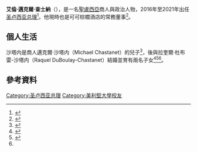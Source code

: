 {{noteTA
|1=zh-hans:圣卢西亚;zh-hant:聖盧西亞;zh-tw:聖露西亞;
|2=zh-hans:卡斯特里;zh-hant:卡斯特里;zh-tw:卡斯翠;
|3=zh-hans:沙塔内;zh-hant:沙塔内;zh-tw:查士納;
}}
{{Expand language|en|time=2018-10-01T10:56:28+00:00}}
{{Infobox Officeholder
|name	          = 艾倫·查士納
|native_name      = ''Allen Chastanet''
|native_name_lang = en
|image            = Allen Chastanet.jpg
|office         = {{flag|Saint Lucia}}第10任[[聖露西亞總理|總理]]
|term_start     = 2016年6月17日
|term_end       = 2021年7月28日
|monarch        = [[伊莉莎白二世|伊莉莎白二世]]
|governor_general = [[皮尔莱特·路易茜|皮尔莱特·路易茜]]<br>[[内维尔·塞纳克|内维尔·塞纳克]]
|predecessor    = [[肯尼·安東尼|肯尼·安東尼]]
|successor      = [[菲利普·皮耶|菲利普·皮耶]]
|birth_name     = 
|birth_date     = {{birth based on age as of date|45|2006|12|20}}<ref name=Caribbean360 />
|birth_place    = 
|death_date     = 
|death_place    = 
|party          = {{le|聯合工人黨 (聖盧西亞)|United Workers Party (Saint Lucia)|聯合工人黨}}
|nationality    = {{flag|Saint Lucia}}
|spouse         = 
|children       = 
|alma_mater     = [[主教大學|主教大學]]<br>[[美利坚大学|美利坚大学]]<ref name=Caribbean360>{{Cite web |url=https://www.caribbean360.com/travel/outspoken-chastanet-takes-up-tourism |title=Outspoken Chastanet takes up tourism |publisher=Caribbean360.com |date=20 December 2006 |accessdate=6 June 2016 |archive-date=2016-08-12 |archive-url=https://web.archive.org/web/20160812223858/https://www.caribbean360.com/travel/outspoken-chastanet-takes-up-tourism |dead-url=no }}</ref><ref>{{Cite web |url=http://stluciaweek.com/juice/news/183.php |title=Chastanet accepts Caribbean Travel Personality of the Year award 'with |publisher=StLuciaWeek.com |date=15 November 2009 |accessdate=29 July 2013 |archive-url=https://web.archive.org/web/20130831000727/http://stluciaweek.com/juice/news/183.php |archive-date=2013-08-31 |dead-url=yes }}</ref>
|occupation     = 
|religion       = 
|signature      = 
}}

'''艾倫·邁克爾·查士納'''（{{lang-en|''Allen Michael Chastanet''}}），是一名[[聖盧西亞|聖盧西亞]]商人與政治人物，2016年至2021年出任[[圣卢西亚总理|圣卢西亚总理]]<ref name="Observer 7 June">{{Cite news |title=Allen Chastanet sworn in new St Lucia PM |newspaper=Jamaica Observer |date=7 June 2016 |url=http://www.jamaicaobserver.com/news/Allen-Chastanet-sworn-in-new-St-Lucia-PM |accessdate=7 June 2016 |archive-url=https://web.archive.org/web/20160608131400/http://www.jamaicaobserver.com/news/Allen-Chastanet-sworn-in-new-St-Lucia-PM |archive-date=2016-06-08 |dead-url=yes }}</ref>。他現時也是可可棕櫚酒店的常務董事<ref>{{Cite web |url=http://www.stluciamirroronline.org/?p=812 |title=Chastanet Returns to Coco Palm |work=The St. Lucia Mirror |date=16 February 2013 |accessdate=29 July 2013 |deadurl=yes |archiveurl=https://web.archive.org/web/20160304102649/http://www.stluciamirroronline.org/?p=812 |archivedate=2016年3月4日 }}</ref>。

==個人生活==
沙塔内是商人邁克爾·沙塔内（Michael Chastanet）的兒子<ref>{{Cite web |url=http://htsstlucia.org/michael-chastanet-on-qualifications-saga/ |title=Michael Chastanet on qualifications saga |publisher=HTS Channel 4 |author=Brown, Jade |date=29 July 2015 |accessdate=2016-06-08 |archive-date=2016-05-27 |archive-url=https://web.archive.org/web/20160527073218/http://htsstlucia.org/michael-chastanet-on-qualifications-saga/ |dead-url=no }}</ref>，後與拉奎爾·杜布雷-沙塔内（Raquel DuBoulay-Chastanet）結婚並育有兩名子女<ref>{{Cite web |url=http://www.jamaicaobserver.com/magazines/allwoman/24450_Happy-birthday-Digicel- |title=Happy birthday Digicel! |work=Jamaica Observer |date=22 April 2002 |accessdate=6 June 2016 |deadurl=yes |archiveurl=https://web.archive.org/web/20160625115836/http://www.jamaicaobserver.com/magazines/allwoman/24450_Happy-birthday-Digicel- |archivedate=2016年6月25日 }}</ref><ref>{{Cite news |title=Political Atheist |newspaper=St. Lucia Star |date=5 August 2013 |url=https://stluciastar.com/political-atheist/ |accessdate=6 June 2016 |archive-date=2016-08-06 |archive-url=https://web.archive.org/web/20160806133304/https://stluciastar.com/political-atheist/ |dead-url=no }}</ref><ref name="Observer 7 June" />。

==參考資料==
{{reflist}}

{{s-start}}
{{s-off}}
{{s-bef|before=[[肯尼·安東尼|肯尼·安東尼]]}}
{{s-ttl|title=[[圣卢西亚总理|圣卢西亚总理]]|years=2016年－2021年}}
{{s-aft|after=[[菲利普·皮埃尔|菲利普·皮埃尔]]}}
{{s-end}}

{{英联邦政府首脑}}

{{Authority control}}
{{DEFAULTSORT:Chastanet, Allen}}
[[Category:圣卢西亚总理|Category:圣卢西亚总理]]
[[Category:美利堅大學校友|Category:美利堅大學校友]]